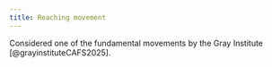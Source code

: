 ```yaml
---
title: Reaching movement
---
```



Considered one of the fundamental movements by the Gray Institute [@grayinstituteCAFS2025].
